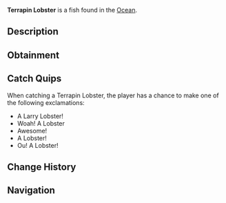 {{FishInfobox
|image          = Terrapin Lobster.png
|rarity         = Rare
|sea            = First Sea, Second Sea
|location       = [[Ocean]]
|sublocation    = 
|sources        = Lobster Cage
|radar_location = 
|xp             = 2400
|weather        = 
|time           = Night
|season         = Summer, Autumn
|bait           = 
|base_weight    = 5.8
|base_value     = 2300
|weight_range   = 4
|base_chance    = 35
|base_resil     = 28
}}
'''Terrapin Lobster''' is a {{Rarity|Rare}} fish found in the [[Ocean]].

== Description ==
{{Description|Lobsters are valuable crustaceans known for their rich, succulent meat. Lobsters are most active in the summer to autumn, and are commonly caught in crab cages during calm clear days.|Bestiary Entry}}

== Obtainment ==
{{Description|Caught in oceans using a lobster cage.|Bestiary Hint}}

== Catch Quips ==
When catching a Terrapin Lobster, the player has a chance to make one of the following exclamations:
* A Larry Lobster!
* Woah! A Lobster
* Awesome!
* A Lobster!
* Ou! A Lobster!

== Change History ==
{{Change History|{{subst:Current Version}}}}

== Navigation ==
{{Fish Navbox|Ocean}}